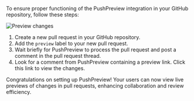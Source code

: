 To ensure proper functioning of the PushPreview integration in your GitHub repository, follow these steps:

![Preview changes](../../images/pushpreview-demo.png)

1. Create a new pull request in your GitHub repository.
1. Add the `preview` label to your new pull request.
1. Wait briefly for PushPreview to process the pull request and post a comment in the pull request thread.
1. Look for a comment from PushPreview containing a preview link. Click this link to view the changes.


Congratulations on setting up PushPreview! Your users can now view live previews of changes in pull requests, enhancing collaboration and review efficiency.